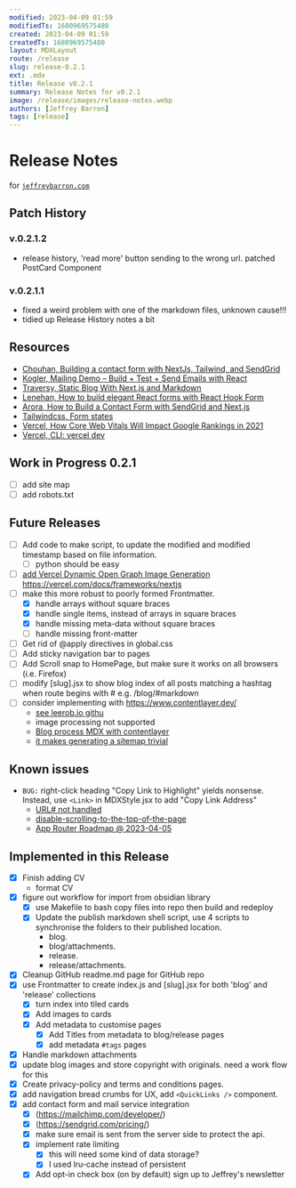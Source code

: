 ```yaml
---
modified: 2023-04-09 01:59
modifiedTs: 1680969575480
created: 2023-04-09 01:59
createdTs: 1680969575480
layout: MDXLayout
route: /release
slug: release-0.2.1
ext: .mdx
title: Release v0.2.1
summary: Release Notes for v0.2.1
image: /release/images/release-notes.webp
authors: [Jeffrey Barron]
tags: [release]
---
```


# Release Notes

for [`jeffreybarron.com`](https://jeffreybarron.com)

## Patch History

### v.0.2.1.2

- release history, 'read more' button sending to the wrong url.
  patched PostCard Component

### v.0.2.1.1

- fixed a weird problem with one of the markdown files, unknown cause!!!
- tidied up Release History notes a bit

## Resources

- [Chouhan, Building a contact form with NextJs, Tailwind, and SendGrid](https://www.youtube.com/watch?v=tPPctY9POIA)
- [Kogler, Mailing Demo – Build + Test + Send Emails with React](https://www.youtube.com/watch?v=FUCoXg2sAg0&t=266s)
- [Traversy, Static Blog With Next.js and Markdown](https://www.youtube.com/watch?v=MrjeefD8sac)
- [Lenehan, How to build elegant React forms with React Hook Form](https://www.youtube.com/watch?v=4oCH5WaJHzk)
- [Arora, How to Build a Contact Form with SendGrid and Next.js](https://www.freecodecamp.org/news/how-to-build-a-working-contact-form-with-sendgrid-and-next-js/)
- [Tailwindcss, Form states](https://tailwindcss.com/docs/hover-focus-and-other-states#form-states)
- [Vercel, How Core Web Vitals Will Impact Google Rankings in 2021](https://vercel.com/blog/core-web-vitals)
- [Vercel, CLI: vercel dev ](https://vercel.com/docs/cli/dev)

## Work in Progress 0.2.1

- [ ] add site map
- [ ] add robots.txt

## Future Releases

- [ ] Add code to make script, to update the modified and modified timestamp based on file information.
  - [ ] python should be easy
- [ ] [add Vercel Dynamic Open Graph Image Generation](https://vercel.com/docs/concepts/functions/edge-functions/og-image-generation)
      https://vercel.com/docs/frameworks/nextjs
- [ ] make this more robust to poorly formed Frontmatter.
  - [x] handle arrays without square braces
  - [x] handle single items, instead of arrays in square braces
  - [x] handle missing meta-data without square braces
  - [ ] handle missing front-matter
- [ ] Get rid of @apply directives in global.css
- [ ] Add sticky navigation bar to pages
- [ ] Add Scroll snap to HomePage, but make sure it works on all browsers (i.e. Firefox)
- [ ] modify [slug].jsx to show blog index of all posts matching a hashtag when route begins with # e.g. /blog/#markdown
- [ ] consider implementing with https://www.contentlayer.dev/
  - [see leerob.io githu](https://github.com/leerob/leerob.io/blob/main/app/blog/page.tsx)
  - image processing not supported
  - [Blog process MDX with contentlayer](https://blog.mrcatdev.com/turns-your-mdx-files-include-yaml-into-data-with-contentlayer-in-nextjs-100daysofcode)
  - [it makes generating a sitemap trivial](https://github.com/leerob/leerob.io/blob/main/app/sitemap.ts)

## Known issues

- `BUG:` right-click heading "Copy Link to Highlight" yields nonsense. Instead, use `<Link>` in MDXStyle.jsx to add "Copy Link Address"
  - [URL# not handled](https://github.com/vercel/next.js/issues/44295)
  - [disable-scrolling-to-the-top-of-the-page](https://nextjs.org/docs/api-reference/next/link#disable-scrolling-to-the-top-of-the-page)
  - [App Router Roadmap @ 2023-04-05](https://beta.nextjs.org/docs/app-directory-roadmap)

## Implemented in this Release

- [x] Finish adding CV
  - format CV
- [x] figure out workflow for import from obsidian library
  - [x] use Makefile to bash copy files into repo then build and redeploy
  - [x] Update the publish markdown shell script, use 4 scripts to synchronise the folders to their published location.
    - blog.
    - blog/attachments.
    - release.
    - release/attachments.
- [x] Cleanup GitHub readme.md page for GitHub repo
- [x] use Frontmatter to create index.js and [slug].jsx for both 'blog' and 'release' collections
  - [x] turn index into tiled cards
  - [x] Add images to cards
  - [x] Add metadata to customise pages
    - [x] Add Titles from metadata to blog/release pages
    - [x] add metadata `#tags` pages
- [x] Handle markdown attachments
- [x] update blog images and store copyright with originals. need a work flow for this
- [x] Create privacy-policy and terms and conditions pages.
- [x] add navigation bread crumbs for UX, add `<QuickLinks />` component.
- [x] add contact form and mail service integration
  - [x] (https://mailchimp.com/developer/)
  - [x] (https://sendgrid.com/pricing/)
  - [x] make sure email is sent from the server side to protect the api.
  - [x] implement rate limiting
    - [x] this will need some kind of data storage?
    - [x] I used lru-cache instead of persistent
  - [x] Add opt-in check box (on by default) sign up to Jeffrey's newsletter

